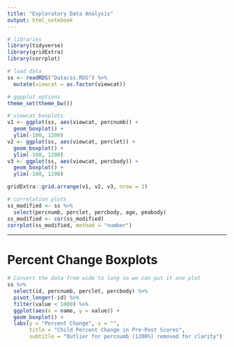 ```yaml
---
title: "Exploratory Data Analysis"
output: html_notebook
---
```


```r
# libraries
library(tidyverse)
library(gridExtra)
library(corrplot)

# load data
ss <- readRDS("Data/ss.RDS") %>%
  mutate(viewcat = as.factor(viewcat))

# ggpplot options
theme_set(theme_bw())
```

```r
# viewcat boxplots
v1 <- ggplot(ss, aes(viewcat, percnumb)) +
  geom_boxplot() +
  ylim(-100, 1200)
v2 <- ggplot(ss, aes(viewcat, perclet)) +
  geom_boxplot() +
  ylim(-100, 1200)
v3 <- ggplot(ss, aes(viewcat, percbody)) +
  geom_boxplot() +
  ylim(-100, 1200)

gridExtra::grid.arrange(v1, v2, v3, nrow = 1)
```

```r
# correlation plots
ss_modified <- ss %>%
  select(percnumb, perclet, percbody, age, peabody)
ss_modified <- cor(ss_modified)
corrplot(ss_modified, method = "number")
```

---

# Percent Change Boxplots

```r

# Convert the data from wide to long so we can put it one plot
ss %>%
  select(id, percnumb, perclet, percbody) %>%
  pivot_longer(-id) %>%
  filter(value < 1000) %>%
  ggplot(aes(x = name, y = value)) +
  geom_boxplot() +
  labs(y = "Percent Change", x = "",
       title = "Child Percent Change in Pre-Post Scores", 
       subtitle = "Outlier for percnumb (1200%) removed for clarity")
```





